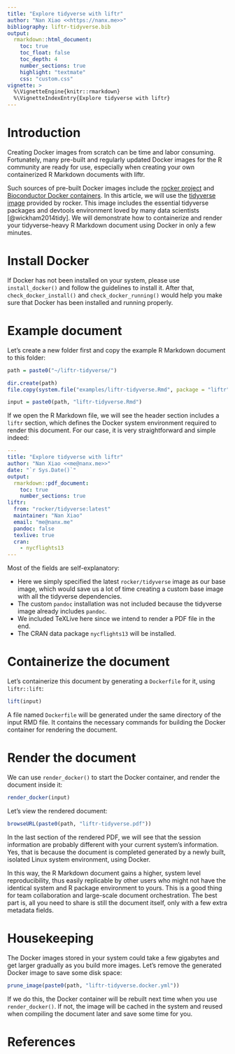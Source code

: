 ```yaml
---
title: "Explore tidyverse with liftr"
author: "Nan Xiao <<https://nanx.me>>"
bibliography: liftr-tidyverse.bib
output:
  rmarkdown::html_document:
    toc: true
    toc_float: false
    toc_depth: 4
    number_sections: true
    highlight: "textmate"
    css: "custom.css"
vignette: >
  %\VignetteEngine{knitr::rmarkdown}
  %\VignetteIndexEntry{Explore tidyverse with liftr}
---
```


# Introduction

Creating Docker images from scratch can be time and labor consuming.
Fortunately, many pre-built and regularly updated Docker images
for the R community are ready for use, especially when creating
your own containerized R Markdown documents with liftr.

Such sources of pre-built Docker images include the 
[rocker project](https://github.com/rocker-org/rocker) and
[Bioconductor Docker containers](https://bioconductor.org/help/docker/).
In this article, we will use the [tidyverse image](https://hub.docker.com/r/rocker/tidyverse/)
provided by rocker. This image includes the essential tidyverse packages
and devtools environment loved by many data scientists [@wickham2014tidy].
We will demonstrate how to containerize and render your tidyverse-heavy
R Markdown document using Docker in only a few minutes.

# Install Docker

If Docker has not been installed on your system, please use `install_docker()`
and follow the guidelines to install it. After that, `check_docker_install()`
and `check_docker_running()` would help you make sure that Docker has been
installed and running properly.

# Example document

Let's create a new folder first and copy the example R Markdown document
to this folder:

```r
path = paste0("~/liftr-tidyverse/")

dir.create(path)
file.copy(system.file("examples/liftr-tidyverse.Rmd", package = "liftr"), path)

input = paste0(path, "liftr-tidyverse.Rmd")
```

If we open the R Markdown file, we will see the header section
includes a `liftr` section, which defines the Docker system
environment required to render this document. For our case,
it is very straightforward and simple indeed:

```yaml
---
title: "Explore tidyverse with liftr"
author: "Nan Xiao <<me@nanx.me>>"
date: "`r Sys.Date()`"
output:
  rmarkdown::pdf_document:
    toc: true
    number_sections: true
liftr:
  from: "rocker/tidyverse:latest"
  maintainer: "Nan Xiao"
  email: "me@nanx.me"
  pandoc: false
  texlive: true
  cran:
    - nycflights13
---
```

Most of the fields are self-explanatory:

- Here we simply specified the latest `rocker/tidyverse` image as our
base image, which would save us a lot of time creating a custom
base image with all the tidyverse dependencies.
- The custom `pandoc` installation was not included because the
tidyverse image already includes `pandoc`.
- We included TeXLive here since we intend to render a PDF file in the end.
- The CRAN data package `nycflights13` will be installed.

# Containerize the document

Let's containerize this document by generating a `Dockerfile` for it,
using `liftr::lift`:

```r
lift(input)
```

A file named `Dockerfile` will be generated under the same directory
of the input RMD file. It contains the necessary commands for building
the Docker container for rendering the document.

# Render the document

We can use `render_docker()` to start the Docker container,
and render the document inside it:

```r
render_docker(input)
```

Let's view the rendered document:

```r
browseURL(paste0(path, "liftr-tidyverse.pdf"))
```

In the last section of the rendered PDF, we will see that the session
information are probably different with your current system's information.
Yes, that is because the document is completed generated by
a newly built, isolated Linux system environment, using Docker.

In this way, the R Markdown document gains a higher, system level
reproducibility, thus easily replicable by other users who might not
have the identical system and R package environment to yours.
This is a good thing for team collaboration and large-scale document
orchestration. The best part is, all you need to share is still the
document itself, only with a few extra metadata fields.

# Housekeeping

The Docker images stored in your system could take a few gigabytes
and get larger gradually as you build more images. Let's remove
the generated Docker image to save some disk space:

```r
prune_image(paste0(path, "liftr-tidyverse.docker.yml"))
```

If we do this, the Docker container will be rebuilt next time
when you use `render_docker()`. If not, the image will be cached
in the system and reused when compiling the document later
and save some time for you.

# References
